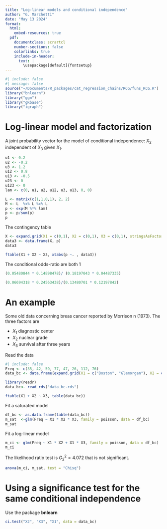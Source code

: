 ```yaml
---
title: "Log-linear models and conditional independence"
author: "G. Marchetti"
date: "May 13 2024"
format: 
  html:
    embed-resources: true
  pdf:
    documentclass: scrartcl
    number-sections: false
    colorlinks: true
    include-in-header: 
      text: | 
        \usepackage[default]{fontsetup} 
---
```


```{=tex}
\DeclareMathAlphabet{\mathcal}{OMS}{cmsy}{m}{n}
\setmathfont{NewCMMath-Regular.otf}
\newcommand{\ci}{\hspace{0.1em}\perp\hspace{-0.95em}\perp\, }
\renewcommand{\b}[1]{\boldsymbol{#1}}
```
```r
#| include: false
#| message: false
source("~/Documents/R_packages/cat_regression_chains/RCG/funs_RCG.R")
library("bnlearn") 
library("ggm")
library("gRbase")
library("igraph")
```


# Log-linear model and factorization

A joint probability vector for the model of conditional independence: $X_2$ independent of $X_3$ given $X_1$. 

```r
u1 <- 0.2
u2 <- -0.2
u3 <- 1.2
u12 <- 0.8
u13 <- -0.5
u23 <- 0
u123 <- 0
lam <- c(0, u1, u2, u12, u3, u13, 0, 0)

L <- matrix(c(1,1,0,1), 2, 2)
M <- L  %x% L %x% L
p <- exp(M %*% lam)
p <- p/sum(p)
p
```
The contingency table
```r
X <- expand.grid(X1 = c(0,1), X2 = c(0,1), X3 = c(0,1), stringsAsFactors = TRUE)
data3 <- data.frame(X, p)
data3
```
```r
ftable(X1 + X2 ~ X3, xtabs(p ~. , data3))
```
The conditional odds-ratio are both 1
```r
(0.05480844 * 0.14898478)/ (0.18197043 * 0.04487335)
```
```r
(0.06694318 * 0.24563438)/(0.13480701 * 0.12197842)
```

# An example

Some old data concerning breas cancer reported by Morrison n (1973). The three factors are

- $X_1$ diagnostic center
- $X_2$ nuclear grade 
- $X_3$ survival after three years 


Read the data 

```r
#| include: false
Freq <- c(35, 42, 59, 77, 47, 26, 112, 76)
data_bc <- data.frame(expand.grid(X1 = c("Boston", "Glamorgan"), X2 = c("malignant", "benign"), X3 = c("died", "survived"), stringsAsFactors = TRUE), Freq)
```
```r
library(readr)
data_bc<- read_rds("data_bc.rds")

ftable(X1 + X2 ~ X3, table(data_bc))
```

Fit a saturated model 

```r
df_bc <- as.data.frame(table(data_bc))
m_sat  <-glm(Freq ~ X1 * X2 * X3, family = poisson, data = df_bc)
m_sat
```

Fit a log-linear model

```r
m_ci <- glm(Freq ~ X1 * X2 + X1 * X3, family = poisson, data = df_bc)
m_ci
```

The likelihood ratio test is $G^2_2 = 4.072$ that is not significant. 

```r
anova(m_ci, m_sat, test = "Chisq")
```

# Using a significance test for the same conditional independence

Use the package **bnlearn**

```r
ci.test("X2", "X3", "X1", data = data_bc)
```